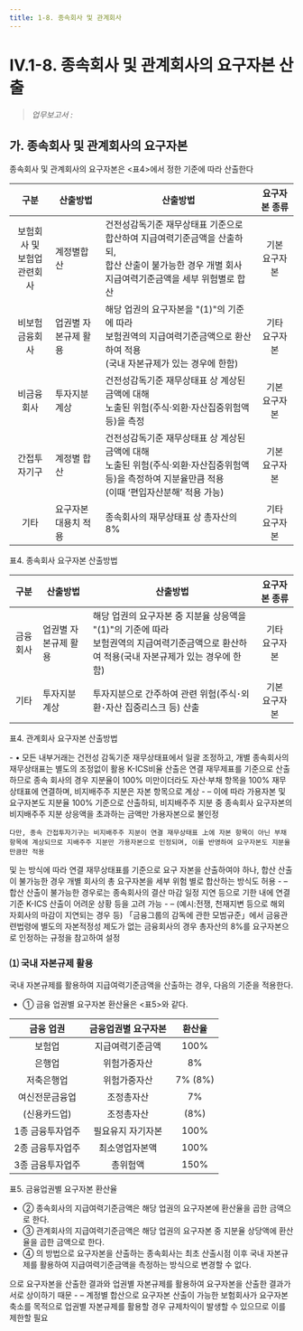 ```yaml
---
title: 1-8. 종속회사 및 관계회사
---
```

# IV.1-8. 종속회사 및 관계회사의 요구자본 산출

> _업무보고서 :_ <OverlayDemo id ="AI719"/>

## 가. 종속회사 및 관계회사의 요구자본 
종속회사 및 관계회사의 요구자본은 \<표4>에서 정한 기준에 따라 산출한다

|구분|산출방법| 산출방법 |요구자본 종류|
|:-:|--|--|:--:|
|보험회사 및 <br/>보험업 관련회사|계정별합산| 건전성감독기준 재무상태표 기준으로 합산하여 지급여력기준금액을 산출하되,<br/> 합산 산출이 불가능한 경우 개별 회사 지급여력기준금액을 세부 위험별로 합산 |기본<br/>요구자본|
|비보험<br/>금융회사|업권별 자본규제 활용| 해당 업권의 요구자본을 "(1)"의 기준에 따라 <br/>보험권역의 지급여력기준금액으로 환산하여 적용<br/>(국내 자본규제가 있는 경우에 한함)|기타<br/>요구자본|
|비금융회사|투자지분 계상 |건전성감독기준 재무상태표 상 계상된 금액에 대해<br/> 노출된 위험(주식‧외환‧자산집중위험액 등)을 측정|기본<br/>요구자본|
|간접투자기구|계정별 합산 |건전성감독기준 재무상태표 상 계상된 금액에 대해<br/> 노출된 위험(주식·외환·자산집중위험액 등)을 측정하여 지분율만큼 적용 <br/>(이때 ‘편입자산분해’ 적용 가능)|기본<br/>요구자본|
|기타<GTooltipIcon desc="비례성원칙에 해당하는 경우"/>|요구자본 대용치 적용 |종속회사의 재무상태표 상 총자산의 8%|기타<br/>요구자본|

<GCaption>표4. 종속회사 요구자본 산출방법</GCaption>

|구분|산출방법| 산출방법 |요구자본 종류|
|:-:|--|--|:--:|
|금융회사|업권별 자본규제 활용|해당 업권의 요구자본 중 지분율 상응액을 "(1)"의 기준에 따라<br/> 보험권역의 지급여력기준금액으로 환산하여 적용(국내 자본규제가 있는 경우에 한함)|기타<br/>요구자본|
|기타|투자지분계상|투자지분으로 간주하여 관련 위험(주식･외환･자산 집중리스크 등) 산출|기본<br/>요구자본|

<GCaption>표4. 관계회사 요구자본 산출방법</GCaption>

<GCmt severity="aa">
- • 모든 내부거래는 건전성 감독기준 재무상태표에서 일괄 조정하고, 개별 종속회사의 재무상태표는 별도의 조정없이 활용
</GCmt>

<Accordion  activeIndex={[]}>
<AccordionTab header="종속 간접투자기구의 경우, 다른 종속회사와 달리 요구자본을 지분율만큼만 적용하는 이유">
    K-ICS비율 산출은 연결 재무제표를 기준으로 산출하므로 종속 회사의 경우 지분율이 100% 미만이더라도 자산·부채 항목을 100% 재무상태표에 연결하며, 비지배주주 지분은 자본 항목으로 계상
      - – 이에 따라 가용자본 및 요구자본도 지분율 100% 기준으로 산출하되, 비지배주주 지분 중 종속회사 요구자본의 비지배주주 지분 상응액을 초과하는 금액만 가용자본으로 불인정

    다만, 종속 간접투자기구는 비지배주주 지분이 연결 재무상태표 上에 자본 항목이 아닌 부채 항목에 계상되므로 지배주주 지분만 가용자본으로 인정되며, 이를 반영하여 요구자본도 지분율만큼만 적용
</AccordionTab>
<AccordionTab header="보험회사 및 보험업 관련회사에 대해 요구자본을 합산하여 산출하기 어려운 경우">
    <OverlayDemo id="보험회사" /> 및 <OverlayDemo id="보험업관련회사" />는 <OverlayDemo id="계정별합산" />방식에 따라 연결 재무상태표를 기준으로 요구 자본을 산출하여야 하나, 합산 산출이 불가능한 경우 개별 회사의 총 요구자본을 세부 위험 별로 합산하는 방식도 허용
      - – 합산 산출이 불가능한 경우로는 종속회사의 결산 마감 일정 지연 등으로 기한 내에 연결 기준 K-ICS 산출이 어려운 상황 등을 고려 가능
      - – (예시:전쟁, 천재지변 등으로 해외 자회사의 마감이 지연되는 경우 등)
</AccordionTab>
<AccordionTab header="비례성원칙에 해당하는 경우, 종속회사 요구자본을 총자산의 8%를 적용하는 근거">
    「금융그룹의 감독에 관한 모범규준」에서 금융관련법령에 별도의 자본적정성 제도가 없는 금융회사의 경우 총자산의 8%를 요구자본으로 인정하는 규정을 참고하여 설정
</AccordionTab>
</Accordion>

### ⑴ 국내 자본규제 활용
국내 자본규제를 활용하여 지급여력기준금액을 산출하는 경우, 다음의 기준을 적용한다.
- ① 금융 업권별 요구자본 환산율은 \<표5>와 같다.

|금융 업권|금융업권별 요구자본|환산율|
|:-:|:-:|:-:|
|보험업|지급여력기준금액|100%|
|은행업|위험가중자산|8%|
|저축은행업|위험가중자산|7% (8%)<GTooltipIcon desc="자산총액이 1조원 이상인 상호저축은행"/>|
|여신전문금융업|조정총자산|7%|
|(신용카드업)|조정총자산|(8%)|
|1종 금융투자업주<GTooltipIcon desc="금융투자업자 중 투자매매업자 또는 투자중개업자"/>|필요유지 자기자본|100%|
|2종 금융투자업주<GTooltipIcon desc="금융투자업자 중 금융위원회 인가를 받은 집합투자업자"/>|최소영업자본액|100%|
|3종 금융투자업주<GTooltipIcon desc="금융투자업자 중 신탁업자"/>|총위험액|150%|

<GCaption>표5. 금융업권별 요구자본 환산율</GCaption>

- ② 종속회사의 지급여력기준금액은 해당 업권의 요구자본에 환산율을 곱한 금액으로 한다.
- ③ 관계회사의 지급여력기준금액은 해당 업권의 요구자본 중 지분율 상당액에 환산율을 곱한 금액으로 한다.
- ④ <OverlayDemo id="412_나" />의 방법으로 요구자본을 산출하는 종속회사는 최초 산출시점 이후 국내 자본규제를 활용하여 지급여력기준금액을 측정하는 방식으로 변경할 수 없다.

<Accordion multiple activeIndex={[]}>
<AccordionTab header="계정별 합산으로 요구자본을 산출한 종속회사에 대해 업권별 자본규제 활용을 제한하는 이유">
    <OverlayDemo id="계정별합산" />으로 요구자본을 산출한 결과와 업권별 자본규제를 활용하여 요구자본을 산출한 결과가 서로 상이하기 때문
      - – 계정별 합산으로 요구자본 산출이 가능한 보험회사가 요구자본 축소를 목적으로 업권별 자본규제를 활용할 경우 규제차익이 발생할 수 있으므로 이를 제한할 필요
</AccordionTab>
</Accordion>

